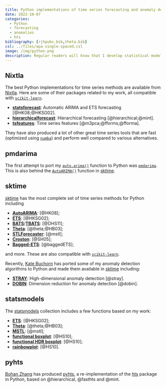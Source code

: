 ```yaml
---
title: Python implementations of time series forecasting and anomaly detection
date: 2022-10-07
categories:
  - Python
  - forecasting
  - anomalies
  - hts
bibliography: [rjhpubs.bib,theta.bib]
csl: ../files/apa-single-spaced.csl
image: /img/python.png
description: Regular readers will know that I develop statistical models and algorithms, and I write R implementations of them. I'm often asked if there are also Python implementations available. There are.
---
```


##  Nixtla

The best Python implementations for time series methods are available from [Nixtla](https://github.com/nixtla). Here are some of their packages related to my work, all compatible with [`scikit-learn`](http://scikit-learn.org/).

 * [**statsforecast**](https://nixtla.github.io/statsforecast/): Automatic ARIMA and ETS forecasting [@HK08;@HKSG02].
 * [**hierarchicalforecast**](https://nixtla.github.io/hierarchicalforecast/): Hierarchical forecasting [@hierarchical;@mint].
 * [**tsfeatures**](https://github.com/Nixtla/tsfeatures): Time series features [@m3pca;@fforms;@fforma].

They have also produced a lot of other great time series tools that are fast (optimized using [`numba`](https://numba.pydata.org)) and perform well compared to various alternatives.

## pmdarima

The first attempt to port my [`auto.arima()`](https://pkg.robjhyndman.com/forecast/reference/auto.arima.html) function to Python was [`pmdarima`](https://alkaline-ml.com/pmdarima/). This is also behind the [`AutoARIMA()`](https://www.sktime.org/en/stable/api_reference/auto_generated/sktime.forecasting.arima.AutoARIMA.html)  function in [sktime](https://www.sktime.org).

## sktime

[sktime](https://www.sktime.org) has the most complete set of time series methods for Python including

 * [**AutoARIMA**](https://www.sktime.org/en/stable/api_reference/auto_generated/sktime.forecasting.arima.AutoARIMA.html): [@HK08];
 * [**ETS**](https://www.sktime.org/en/stable/api_reference/auto_generated/sktime.forecasting.ets.AutoETS.html): [@HKSG02];
 * [**BATS**](https://www.sktime.org/en/stable/api_reference/auto_generated/sktime.forecasting.bats.BATS.html)/[**TBATS**](https://www.sktime.org/en/stable/api_reference/auto_generated/sktime.forecasting.tbats.TBATS.html): [@DHS11];
 * [**Theta**](https://www.sktime.org/en/stable/api_reference/auto_generated/sktime.forecasting.theta.ThetaForecaster.html): [@theta;@HB03];
 * [**STLForecaster**](https://www.sktime.org/en/stable/api_reference/auto_generated/sktime.forecasting.trend.STLForecaster.html): [@mstl];
 * [**Croston**](https://www.sktime.org/en/stable/api_reference/auto_generated/sktime.forecasting.croston.Croston.html): [@SH05];
 * [**Bagged-ETS**](https://www.sktime.org/en/stable/api_reference/auto_generated/sktime.forecasting.compose.BaggingForecaster.html): [@baggedETS];

 and more. These are also compatible with [`scikit-learn`](http://scikit-learn.org/).

Recently, [Kate Buchorn](https://katiebuc.github.io/gsoc/) has ported some of my anomaly detection algorithms to Python and made them available in [sktime](https://www.sktime.org) including:

 * [**STRAY**](https://github.com/sktime/sktime/pull/3338/files): High-dimensional anomaly detection [@stray].
 * [**DOBIN**](https://github.com/sktime/sktime/pull/3373/files): Dimension reduction for anomaly detection [@dobin].

## statsmodels

The [statsmodels](https://www.statsmodels.org) collection includes a few functions based on my work:

* [**ETS**](https://www.statsmodels.org/stable/examples/notebooks/generated/ets.html): [@HKSG02];
* [**Theta**](https://www.statsmodels.org/stable/examples/notebooks/generated/theta-model.html): [@theta;@HB03];
* [**MSTL**](https://www.statsmodels.org/dev/generated/statsmodels.tsa.seasonal.MSTL.html): [@mstl];
* [**functional boxplot**](https://www.statsmodels.org/dev/generated/statsmodels.graphics.functional.hdrboxplot.html): [@HS10];
* [**functional HDR boxplot**](https://www.statsmodels.org/dev/generated/statsmodels.graphics.functional.hdrboxplot.html): [@HS10];
* [**rainbowplot**](https://www.statsmodels.org/dev/generated/statsmodels.graphics.functional.rainbowplot.html): [@HS10].

## pyhts

[Bohan Zhang](https://angelpone.github.io/) has produced [pyhts](https://angelpone.github.io/pyhts/), a re-implementation of the [hts](https://pkg.earo.me/hts/) package in Python, based on @hierarchical, @fasthts and @mint.
